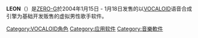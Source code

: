 {{unreferenced|time=2011-11-06T10:57:17+00:00}}
{{Infobox Software
|name = LEON
|logo = 
|screenshot = 
|caption = 
|author = 
|developer = [[ZERO-G|ZERO-G]]
|released = {{Start date and years ago|2004|1|15}}<br />{{Start date and years ago|2004|3|3}}（日本）
|latest release version = LEON
|latest release date = {{Start date and years ago|2004|1|15}}
|latest preview version = 
|latest preview date = 
|operating system = [[Windows|Windows]]
|platform = [[VOCALOID|VOCALOID]]
|language = [[英語|英語]]
|genre = [[音樂合成應用程式|音樂合成應用程式]]
|license = 
|website = [http://www.zero-g.co.uk/index.cfm?articleid=799  ZEROGcs - Vocaloid LEON]<br /> [http://www.crypton.co.jp/mp/do/prod?id=24910 LEON（音樂軟件）]
}}
{{Japanese|image= |japanese=LEON（レオン）|kana=れおん|romaji=reon}}

'''LEON'''（{{lang-ja|レオン}}）是[[ZERO-G|ZERO-G]]於2004年1月15日 - 1月18日发售的以[[VOCALOID|VOCALOID]]语音合成引擎为基础开发贩售的虚拟男性歌手软件。

{{VOCALOID}}

{{DEFAULTSORT:LEON}}
[[Category:VOCALOID角色|Category:VOCALOID角色]]
[[Category:应用软件|Category:应用软件]]
[[Category:音樂軟件|Category:音樂軟件]]